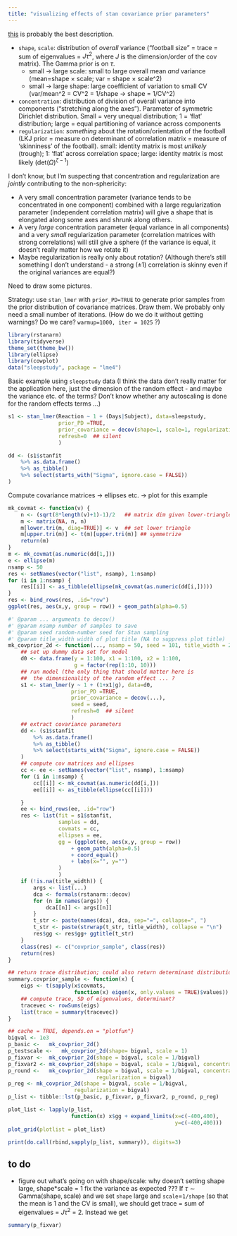 ```yaml
---
title: "visualizing effects of stan covariance prior parameters"
---
```


[this](http://mc-stan.org/rstanarm/articles/glmer.html) is probably the best description.

- `shape`, `scale`: distribution of *overall* variance ("football size" = trace = sum of eigenvalues = $J \tau^2$, where $J$ is the dimension/order of the cov matrix). The Gamma prior is on $\tau$.
    - small → large scale: small to large overall mean *and* variance (mean=shape × scale; var = shape × scale^2)
	- small → large shape: large coefficient of variation to small CV (var/mean^2 = CV^2 = 1/shape → shape = 1/CV^2)
	
- `concentration`: distribution of division of overall variance into components ("stretching along the axes").  Parameter of symmetric Dirichlet distribution. Small = very unequal distribution; 1 = 'flat' distribution; large = equal partitioning of variance across components
- `regularization`: *something* about the rotation/orientation of the football (LKJ prior = measure on determinant of correlation matrix = measure of 'skinniness' of the football). small: identity matrix is most *unlikely* (trough); 1: 'flat' across correlation space; large: identity matrix is most likely ($\textrm{det}(\Omega)^{\zeta-1}$)

I don't know, but I'm suspecting that concentration and regularization are *jointly* contributing to the non-sphericity:

- A very small concentration parameter (variance tends to be concentrated in one component) combined with a large regularization parameter (independent correlation matrix) will give a shape that is elongated along some axes and shrunk along others.  
- A very *large* concentration parameter (equal variance in all components) and a very *small* regularization parameter (correlation matrices with strong correlations) will still give a sphere (if the variance is equal, it doesn't really matter how we rotate it)
- Maybe regularization is really only about rotation? (Although there's still something I don't understand - a strong (±1) correlation is skinny even if the original variances are equal?)

Need to draw some pictures.

Strategy: use `stan_lmer` with `prior_PD=TRUE` to generate prior samples from the prior distribution of covariance matrices. Draw them.  We probably only need a small number of iterations. (How do we do it without getting warnings? Do we care? `warmup=1000, iter = 1025` ?)

```r
library(rstanarm)
library(tidyverse)
theme_set(theme_bw())
library(ellipse)
library(cowplot)
data("sleepstudy", package = "lme4")
```

Basic example using `sleepstudy` data (I think the data don't really matter for the application here, just the dimension of the random effect - and maybe the variance etc. of the terms? Don't know whether any autoscaling is done for the random effects terms ...)

```r
s1 <- stan_lmer(Reaction ~ 1 + (Days|Subject), data=sleepstudy,
                prior_PD =TRUE,
                prior_covariance = decov(shape=1, scale=1, regularization=1, concentration=1),
                refresh=0  ## silent
                )
```

```r
dd <- (s1$stanfit
    %>% as.data.frame()
    %>% as_tibble()
    %>% select(starts_with("Sigma", ignore.case = FALSE))
)
```

Compute covariance matrices → ellipses etc. → plot for this example

```r
mk_covmat <- function(v) {
    n <- (sqrt(8*length(v)+1)-1)/2   ## matrix dim given lower-triangle (w/ diag) vector
    m <- matrix(NA, n, n)
    m[lower.tri(m, diag=TRUE)] <- v  ## set lower triangle
    m[upper.tri(m)] <- t(m)[upper.tri(m)] ## symmetrize
    return(m)
}
m <- mk_covmat(as.numeric(dd[1,]))
e <- ellipse(m)
nsamp <- 50
res <- setNames(vector("list", nsamp), 1:nsamp)
for (i in 1:nsamp) {
    res[[i]] <- as_tibble(ellipse(mk_covmat(as.numeric(dd[i,]))))
}
res <- bind_rows(res, .id="row")
ggplot(res, aes(x,y, group = row)) + geom_path(alpha=0.5)
```

```r
#' @param ... arguments to decov()
#' @param nsamp number of samples to save
#' @param seed random-number seed for Stan sampling
#' @param title_width width of plot title (NA to suppress plot title)
mk_covprior_2d <- function(..., nsamp = 50, seed = 101, title_width = 25) {
    ## set up dummy data set for model
    d0 <- data.frame(y = 1:100, x1 = 1:100, x2 = 1:100,
                     g = factor(rep(1:10, 10)))
    ## run model (the only thing that should matter here is
    ##  the dimensionality of the random effect ... ?
    s1 <- stan_lmer(y ~ 1 + (1+x1|g), data=d0,
                    prior_PD =TRUE,
                    prior_covariance = decov(...),
                    seed = seed,
                    refresh=0  ## silent
                    )
    ## extract covariance parameters
    dd <- (s1$stanfit
        %>% as.data.frame()
        %>% as_tibble()
        %>% select(starts_with("Sigma", ignore.case = FALSE))
    )
    ## compute cov matrices and ellipses
    cc <- ee <- setNames(vector("list", nsamp), 1:nsamp)
    for (i in 1:nsamp) {
        cc[[i]] <- mk_covmat(as.numeric(dd[i,]))
        ee[[i]] <- as_tibble(ellipse(cc[[i]]))

    }
    ee <- bind_rows(ee, .id="row")
    res <- list(fit = s1$stanfit,
                samples = dd,
                covmats = cc,
                ellipses = ee,
                gg = (ggplot(ee, aes(x,y, group = row))
                    + geom_path(alpha=0.5)
                    + coord_equal()
                    + labs(x="", y="")
                )
                )
    if (!is.na(title_width)) {
        args <- list(...)
        dca <- formals(rstanarm::decov)
        for (n in names(args)) {
            dca[[n]] <- args[[n]]
        }
        t_str <- paste(names(dca), dca, sep="=", collapse=", ")
        t_str <- paste(strwrap(t_str, title_width), collapse = "\n")
        res$gg <- res$gg+ ggtitle(t_str)
    }
    class(res) <- c("covprior_sample", class(res))
    return(res)
}

## return trace distribution; could also return determinant distribution?
summary.covprior_sample <- function(x) {
    eigs <- t(sapply(x$covmats,
                     function(x) eigen(x, only.values = TRUE)$values))
    ## compute trace, SD of eigenvalues, determinant?
    tracevec <- rowSums(eigs)
    list(trace = summary(tracevec))
}
```

```r
## cache = TRUE, depends.on = "plotfun"} 
bigval <- 1e3
p_basic <-   mk_covprior_2d()
p_testscale <-   mk_covprior_2d(shape= bigval, scale = 1)
p_fixvar <-  mk_covprior_2d(shape = bigval, scale = 1/bigval)
p_fixvar2 <- mk_covprior_2d(shape = bigval, scale = 1/bigval, concentration = bigval)
p_round <-   mk_covprior_2d(shape = bigval, scale = 1/bigval, concentration = bigval,
                            regularization = bigval)
p_reg <- mk_covprior_2d(shape = bigval, scale = 1/bigval,
                     regularization = bigval)
p_list <- tibble::lst(p_basic, p_fixvar, p_fixvar2, p_round, p_reg)
```

```r
plot_list <- lapply(p_list,
                    function(x) x$gg + expand_limits(x=c(-400,400),
                                                     y=c(-400,400)))
plot_grid(plotlist = plot_list)
```

```r
print(do.call(rbind,sapply(p_list, summary)), digits=3)
```

## to do

- figure out what's going on with shape/scale: why doesn't setting shape large, shape*scale = 1 fix the variance as expected ???  If $\tau \sim \textrm{Gamma}(\textrm{shape}, \textrm{scale})$ and we set `shape` large and `scale`=`1/shape` (so that the mean is 1 and the CV is small), we should get trace = sum of eigenvalues = $J\tau^2$ = 2. Instead we get

```r
summary(p_fixvar)
```

